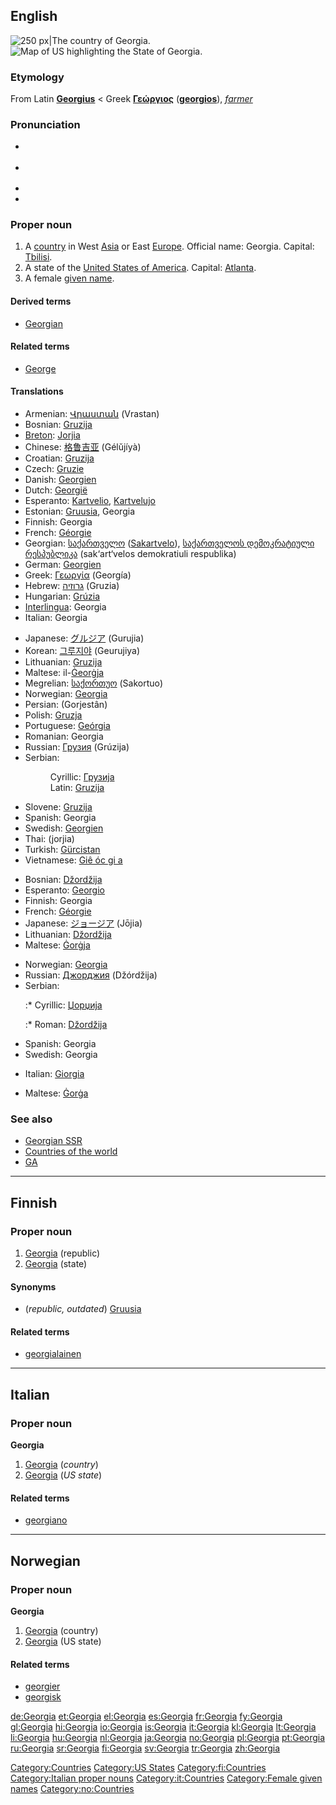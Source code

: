 {{wikipedia}}
{{also|georgia}}
==English==
[[Image:LocationGeorgia.png|thumb|right|250 px|The country of Georgia.]]
[[Image:Map of USA highlighting Georgia.png|thumb|right|Map of US highlighting the State of Georgia.]]

===Etymology===
From Latin '''[[Georgius]]''' < Greek '''[[Γεώργιος]]''' ('''[[georgios]]'''), ''[[farmer]]''

===Pronunciation===
* {{a|UK}} {{IPA|/ˈdʒɔː.dʒə/}}
* {{a|US}} {{IPA|/ˈdʒɔɹ.dʒə/}}
* {{audio|en-us-Georgia.ogg|Audio (US)}}
* {{rhymes|ɔː(r)dʒə}}

===Proper noun===
{{en-proper noun}}

# A [[country]] in West [[Asia]] or East [[Europe]]. Official name: Georgia. Capital: [[Tbilisi]].
# A state of the [[United States of America]]. Capital: [[Atlanta]].
# A female [[given name]].

====Derived terms====
* [[Georgian]]

====Related terms====
* [[George]]

====Translations====
{{trans-top|country}}
* Armenian: [[Վրաստան]] (Vrastan)
* Bosnian: [[Gruzija]] {{f}}
* [[Breton]]: [[Jorjia]]
* Chinese: [[格鲁吉亚]] (Gélŭjíyà)
* Croatian: [[Gruzija]] {{f}}
* Czech: [[Gruzie]] {{f}}
* Danish: [[Georgien]]
* Dutch: [[Georgië]]
* Esperanto: [[Kartvelio]], [[Kartvelujo]]
* Estonian: [[Gruusia]], Georgia
* Finnish: Georgia
* French: [[Géorgie]] {{f}}
* Georgian: [[საქართველო]] ([[Sakartvelo]]), [[საქართველოს დემოკრატიული რესპუბლიკა]] (sak‘art‘velos demokratiuli respublika)
* German: [[Georgien]] {{n}}
* Greek: [[Γεωργία]] (Georgía) {{f}}
* Hebrew: [[גרוזיה]] (Gruzia) {{f}}
* Hungarian: [[Grúzia]]
* [[Interlingua]]: Georgia
* Italian: Georgia {{f}}
{{trans-mid}}
* Japanese: [[グルジア]] (Gurujia)
* Korean: [[그루지야]] (Geurujiya)
* Lithuanian: [[Gruzija]]
* Maltese: il-[[Ġeorġja]]
* Megrelian: [[საქორთუო]] (Sakortuo)
* Norwegian: [[#Norwegian|Georgia]]
* Persian: {{fa-Arab|[[گرجستان]]}} (Gorjestân)
* Polish: [[Gruzja]] {{f}}
* Portuguese: [[Geórgia]]
* Romanian: Georgia {{f}}
* Russian: [[Грузия]] (Grúzija) {{f}}
* Serbian:
*: Cyrillic: [[Грузија]] {{f}}
*: Latin: [[Gruzija#Serbian|Gruzija]] {{f}}
* Slovene: [[Gruzija]] {{f}}
* Spanish: Georgia {{f}}
* Swedish: [[Georgien]]
* Thai: {{Thai|[[จอร์เจีย]]}} (jorjia)
* Turkish: [[Gürcistan]]
* Vietnamese: [[Giê óc gi a]]
{{trans-bottom}}

{{trans-top|state of the USA}}
* Bosnian: [[Džordžija]] {{f}}
* Esperanto: [[Georgio]]
* Finnish: Georgia
* French: [[Géorgie]] {{f}}
* Japanese: [[ジョージア]] (Jōjia)
* Lithuanian: [[Džordžija]]
* Maltese: [[Ġorġja]]
{{trans-mid}}
* Norwegian: [[#Norwegian|Georgia]]
* Russian: [[Джорджия]] (Džórdžija) {{f}}
* Serbian:
*:* Cyrillic: [[Џорџија]] {{f}}
*:* Roman: [[Džordžija#Serbian|Džordžija]] {{f}}
* Spanish: Georgia {{f}}
* Swedish: Georgia
{{trans-bottom}}

{{trans-top|name}}
* Italian: [[Giorgia]] {{f}}
{{trans-mid}}
* Maltese: [[Ġorġa]]
{{trans-bottom}}

===See also===
* [[Georgian SSR]]
* [[Appendix:Countries of the world|Countries of the world]]
* [[GA]]

[[Category:Countries]]
[[Category:US States]]

----

==Finnish==
{{wikipedia|lang=fi}}

===Proper noun===
{{fi-noun|proper=true|Georgi|type=kulkija}}

# [[#English|Georgia]] (republic)
# [[#English|Georgia]] (state)

====Synonyms====
* (''republic, outdated'') [[Gruusia]]

====Related terms====
* [[georgialainen]]

[[Category:fi:Countries]]

----

==Italian==
{{wikipedia|lang=it}}

===Proper noun===
'''Georgia''' {{f}}

# [[#English|Georgia]] (''country'')
# [[#English|Georgia]] (''US state'')

====Related terms====
* [[georgiano]]

[[Category:Italian proper nouns]]
[[Category:it:Countries]]

----

==Norwegian==

===Proper noun===
'''Georgia'''

# [[#English|Georgia]] (country)
# [[#English|Georgia]] (US state)

====Related terms====
* [[georgier]]
* [[georgisk]]

[[Category:Female given names]]
[[Category:no:Countries]]

[[de:Georgia]]
[[et:Georgia]]
[[el:Georgia]]
[[es:Georgia]]
[[fr:Georgia]]
[[fy:Georgia]]
[[gl:Georgia]]
[[hi:Georgia]]
[[io:Georgia]]
[[is:Georgia]]
[[it:Georgia]]
[[kl:Georgia]]
[[lt:Georgia]]
[[li:Georgia]]
[[hu:Georgia]]
[[nl:Georgia]]
[[ja:Georgia]]
[[no:Georgia]]
[[pl:Georgia]]
[[pt:Georgia]]
[[ru:Georgia]]
[[sr:Georgia]]
[[fi:Georgia]]
[[sv:Georgia]]
[[tr:Georgia]]
[[zh:Georgia]]